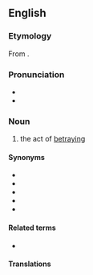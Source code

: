 ==English==

===Etymology===
From {{suffix|betray|al|lang=en}}.

===Pronunciation===
* {{IPA|/bɪˈtɹeɪəl/|lang=en}}
* {{rhymes|eɪəl|lang=en}}

===Noun===
{{en-noun|~}}

# the act of [[betray]]ing

====Synonyms====
* {{l|en|perfidiousness}}
* {{l|en|perfidy}}
* {{l|en|treacherousness}}
* {{l|en|treachery}}
* {{l|en|treason}}

====Related terms====
* {{l|en|betray}}

====Translations====
{{trans-see|treason}}